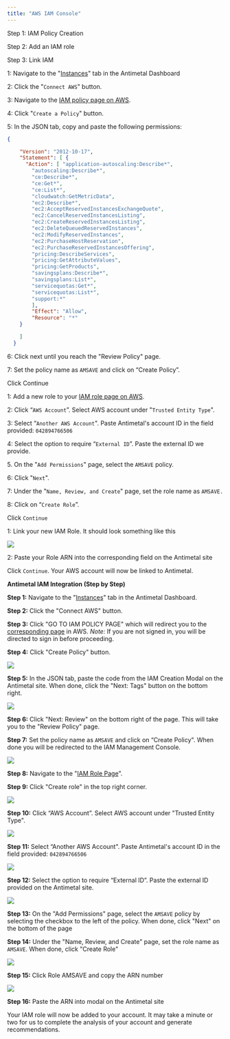 ```yaml
---
title: "AWS IAM Console"
---
```


Step 1: IAM Policy Creation

Step 2: Add an IAM role

Step 3: Link IAM

1: Navigate to the "[Instances](https://antimetal.com/instances)" tab in the Antimetal Dashboard

2: Click the "`Connect AWS`" button.

3: Navigate to the [IAM policy page on AWS](https://www.antimetal.com).

4: Click "`Create a Policy`" button.

5: In the JSON tab, copy and paste the following permissions:

```json
{

    "Version": "2012-10-17",
    "Statement": [ {
      "Action": [ "application-autoscaling:Describe*",
        "autoscaling:Describe*",
        "ce:Describe*",
        "ce:Get*",
        "ce:List*",
        "cloudwatch:GetMetricData",
        "ec2:Describe*",
        "ec2:AcceptReservedInstancesExchangeQuote",
        "ec2:CancelReservedInstancesListing",
        "ec2:CreateReservedInstancesListing",
        "ec2:DeleteQueuedReservedInstances",
        "ec2:ModifyReservedInstances",
        "ec2:PurchaseHostReservation",
        "ec2:PurchaseReservedInstancesOffering",
        "pricing:DescribeServices",
        "pricing:GetAttributeValues",
        "pricing:GetProducts",
        "savingsplans:Describe*",
        "savingsplans:List*",
        "servicequotas:Get*",
        "servicequotas:List*",
        "support:*"
        ],
        "Effect": "Allow",
        "Resource": "*"
    }

    ]
  }
```

6: Click next until you reach the "Review Policy" page.

7: Set the policy name as `AMSAVE` and click on “Create Policy”.


Click Continue

1: Add a new role to your [IAM role page on AWS](https://www.antimetal.com).

2: Click “`AWS Account`”. Select AWS account under "`Trusted Entity Type`".

3: Select “`Another AWS Account`". Paste Antimetal's account ID in the field provided: `042894766506`

4: Select the option to require “`External ID`”. Paste the external ID we provide.

5\. On the "`Add Permissions`" page, select the `AMSAVE` policy.

6: Click "`Next`". 

7: Under the "`Name, Review, and Create`" page, set the role name as `AMSAVE.`

8: Click on “`Create Role`”.


Click `Continue`

1: Link your new IAM Role. It should look something like this

![](/images/product-docs/antimetal-documentation/getting-started/connection-methods/1.png)

2: Paste your Role ARN into the corresponding field on the Antimetal site


Click `Continue`. Your AWS account will now be linked to Antimetal. 

**Antimetal IAM Integration (Step by Step)**

**Step 1:** Navigate to the "[Instances](https://antimetal.com/instances)" tab in the Antimetal Dashboard.

**Step 2:** Click the "Connect AWS" button.

**Step 3:** Click "GO TO IAM POLICY PAGE" which will redirect you to the [corresponding page](https://us-east-1.console.aws.amazon.com/iamv2/home?region=us-east-1#/policies) in AWS. _Note:_ If you are not signed in, you will be directed to sign in before proceeding. 

**Step 4:** Click "Create Policy" button.

![](/images/product-docs/antimetal-documentation/getting-started/connection-methods/2.gif)

**Step 5:** In the JSON tab, paste the code from the IAM Creation Modal on the Antimetal site. When done, click the "Next: Tags" button on the bottom right.

![](/images/product-docs/antimetal-documentation/getting-started/connection-methods/3.gif)

**Step 6:** Click "Next: Review" on the bottom right of the page. This will take you to the "Review Policy" page. 

**Step 7:** Set the policy name as `AMSAVE` and click on “Create Policy". When done you will be redirected to the IAM Management Console.

![](/images/product-docs/antimetal-documentation/getting-started/connection-methods/4.gif)

**Step 8:** Navigate to the "[IAM Role Page](https://us-east-1.console.aws.amazon.com/iamv2/home#/roles)". 

**Step 9:** Click "Create role" in the top right corner.

![](/images/product-docs/antimetal-documentation/getting-started/connection-methods/5.png)

**Step 10:** Click “AWS Account”. Select AWS account under "Trusted Entity Type".

![](/images/product-docs/antimetal-documentation/getting-started/connection-methods/6.gif)

**Step 11:** Select “Another AWS Account". Paste Antimetal's account ID in the field provided: `042894766506`

![](/images/product-docs/antimetal-documentation/getting-started/connection-methods/7.gif)

**Step 12:** Select the option to require “External ID”. Paste the external ID provided on the Antimetal site.

![](/images/product-docs/antimetal-documentation/getting-started/connection-methods/8.gif)

**Step 13:** On the "Add Permissions" page, select the `AMSAVE` policy by selecting the checkbox to the left of the policy. When done, click "Next" on the bottom of the page

**Step 14:** Under the "Name, Review, and Create" page, set the role name as `AMSAVE`. When done, click "Create Role"

![](/images/product-docs/antimetal-documentation/getting-started/connection-methods/9.gif)

**Step 15:** Click Role AMSAVE and copy the ARN number

![](/images/product-docs/antimetal-documentation/getting-started/connection-methods/10.gif)

**Step 16:** Paste the ARN into modal on the Antimetal site

Your IAM role will now be added to your account. It may take a minute or two for us to complete the analysis of your account and generate recommendations. 